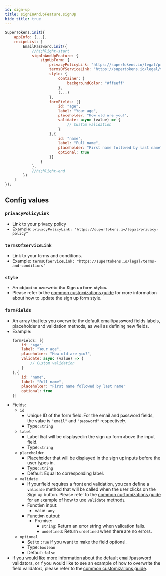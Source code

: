 ```yaml
---
id: sign-up
title: signInAndUpFeature.signUp
hide_title: true
---
```


```jsx
SuperTokens.init({
    appInfo: {...},
    recipeList: [
        EmailPassword.init({
            //highlight-start
            signInAndUpFeature: {
                signUpForm: {
                    privacyPolicyLink: "https://supertokens.io/legal/privacy-policy",
                    termsOfServiceLink: "https://supertokens.io/legal/terms-and-conditions",
                    style: {
                        container: {
                            backgroundColor: "#ffeeff"
                        },
                        (...)
                    },
                    formFields: [{
                        id: "age",
                        label: "Your age",
                        placeholder: "How old are you?",
                        validate: async (value) => {
                            // Custom validation
                        }
                    },{
                        id: "name",
                        label: "Full name",
                        placeholder: "First name followed by last name"
                        optional: true
                    }]
                }
            },
            //highlight-end
        })
    ]
});
```

## Config values

### `privacyPolicyLink`
- Link to your privacy policy
- Example: `privacyPolicyLink: "https://supertokens.io/legal/privacy-policy"`


### `termsOfServiceLink` 
- Link to your terms and conditions.
- Example: `termsOfServiceLink: "https://supertokens.io/legal/terms-and-conditions"`

### `style` 
- An object to overwrite the Sign up form styles. 
- Please refer to the [common customizations guide](/docs/thirdpartyemailpassword/common-customizations/styling/changing-style) for more information about how to update the sign up form style.

### `formFields` 
- An array that lets you overwrite the default email/password fields labels, placeholder and validation methods, as well as defining new fields.
- Example: 
    ```jsx
    formFields: [{
        id: "age",
        label: "Your age",
        placeholder: "How old are you?",
        validate: async (value) => {
            // Custom validation
        }
    },{
        id: "name",
        label: "Full name",
        placeholder: "First name followed by last name"
        optional: true
    }]
    ```
- Fields:
    - `id`
        - Unique ID of the form field. For the email and password fields, the value is `"email"` and `"password"` respectively.
        - Type: `string`
    - `label`
        - Label that will be displayed in the sign up form above the input field.
        - Type: `string`
    - `placeholder`
        - Placeholder that will be displayed in the sign up inputs before the user types in.
        - Type: `string`
        - Default: Equal to corresponding label.
    - `validate`
        - If your field requires a front end validation, you can define a `validate` method that will be called when the user clicks on the Sign up button. Please refer to the [common customizations guide](/docs/thirdpartyemailpassword/common-customizations/signup-form/field-validators) for an example of how to use `validate` methods.
        - Function input:
            - value: `any`
        - Function output:
            - Promise:
                - `string`: Return an error string when validation fails.
                - `undefined`: Return `undefined` when there are no errors.
    - `optional`
        - Set to `true` if you want to make the field optional. 
        - Type: `boolean`
        - Default: `false`
- If you would like more information about the default email/password validators, or if you would like to see an example of how to overwrite the field validators, please refer to the [common customizations guide](/docs/thirdpartyemailpassword/common-customizations/signup-form/field-validators).
